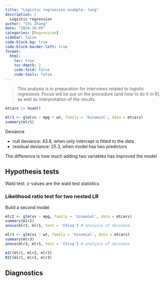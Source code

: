 ```yaml
---
title: "Logistic regression example: lung"
description: |
  Logistic regression
author: "Chi Zhang"
date: "2024-10-05"
categories: [Regression]
sidebar: false
code-block-bg: true
code-block-border-left: true
format: 
  html:
    toc: true
    toc-depth: 2
    code-fold: false
    code-tools: false
---
```


> This analysis is in preparation for interviews related to logistic regression. Focus will be put on the procedure (and how to do it in R), as well as interpretation of the results.




```r
mtcars |> head()

mlr1 <- glm(vs ~ mpg + wt, family = 'binomial', data = mtcars)
summary(mlr1)
```



Deviance

* null deviance: 43.8, when only intercept is fitted to the data
* residual deviance: 25.3, when model has two predictors

The difference is how much adding two variables has improved the model

## Hypothesis tests

Wald test: z-values are the wald test statistics

### Likelihood ratio test for two nested LR

Build a second model 


```r

mlr2 <- glm(vs ~ mpg, family = 'binomial', data = mtcars)
summary(mlr2)
anova(mlr2, mlr1, test = 'Chisq') # analysis of deviance
```



```r
mlr3 <- glm(vs ~ wt, family = 'binomial', data = mtcars)
summary(mlr3)
anova(mlr3, mlr1, test = 'Chisq') # analysis of deviance
```



```r
AIC(mlr1, mlr2, mlr3)
BIC(mlr1, mlr2, mlr3)
```

## Diagnostics








